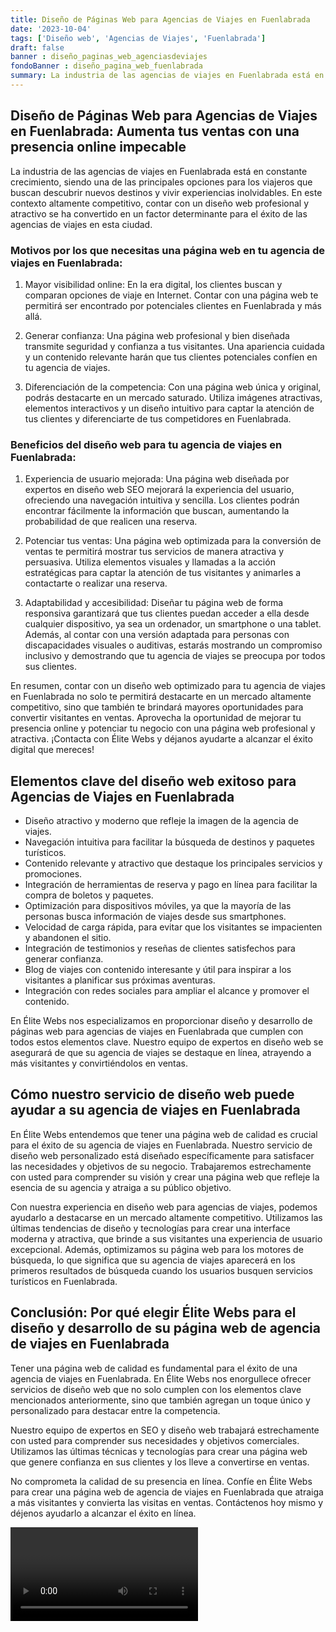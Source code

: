 ```yaml
---
title: Diseño de Páginas Web para Agencias de Viajes en Fuenlabrada
date: '2023-10-04'
tags: ['Diseño web', 'Agencias de Viajes', 'Fuenlabrada']
draft: false
banner : diseño_paginas_web_agenciasdeviajes
fondoBanner : diseño_pagina_web_fuenlabrada
summary: La industria de las agencias de viajes en Fuenlabrada está en constante crecimiento, siendo una de las principales opciones para los viajeros que buscan descubrir nuevos destinos y vivir experiencias inolvidables. En este contexto altamente competitivo, contar con un diseño web profesional y atractivo se ha convertido en un factor determinante para el éxito de las agencias de viajes en esta ciudad.
---
```


## Diseño de Páginas Web para Agencias de Viajes en Fuenlabrada: Aumenta tus ventas con una presencia online impecable

La industria de las agencias de viajes en Fuenlabrada está en constante crecimiento, siendo una de las principales opciones para los viajeros que buscan descubrir nuevos destinos y vivir experiencias inolvidables. En este contexto altamente competitivo, contar con un diseño web profesional y atractivo se ha convertido en un factor determinante para el éxito de las agencias de viajes en esta ciudad.

### Motivos por los que necesitas una página web en tu agencia de viajes en Fuenlabrada:

1. Mayor visibilidad online: En la era digital, los clientes buscan y comparan opciones de viaje en Internet. Contar con una página web te permitirá ser encontrado por potenciales clientes en Fuenlabrada y más allá.

2. Generar confianza: Una página web profesional y bien diseñada transmite seguridad y confianza a tus visitantes. Una apariencia cuidada y un contenido relevante harán que tus clientes potenciales confíen en tu agencia de viajes.

3. Diferenciación de la competencia: Con una página web única y original, podrás destacarte en un mercado saturado. Utiliza imágenes atractivas, elementos interactivos y un diseño intuitivo para captar la atención de tus clientes y diferenciarte de tus competidores en Fuenlabrada.

### Beneficios del diseño web para tu agencia de viajes en Fuenlabrada:

1. Experiencia de usuario mejorada: Una página web diseñada por expertos en diseño web SEO mejorará la experiencia del usuario, ofreciendo una navegación intuitiva y sencilla. Los clientes podrán encontrar fácilmente la información que buscan, aumentando la probabilidad de que realicen una reserva.

2. Potenciar tus ventas: Una página web optimizada para la conversión de ventas te permitirá mostrar tus servicios de manera atractiva y persuasiva. Utiliza elementos visuales y llamadas a la acción estratégicas para captar la atención de tus visitantes y animarles a contactarte o realizar una reserva.

3. Adaptabilidad y accesibilidad: Diseñar tu página web de forma responsiva garantizará que tus clientes puedan acceder a ella desde cualquier dispositivo, ya sea un ordenador, un smartphone o una tablet. Además, al contar con una versión adaptada para personas con discapacidades visuales o auditivas, estarás mostrando un compromiso inclusivo y demostrando que tu agencia de viajes se preocupa por todos sus clientes.

En resumen, contar con un diseño web optimizado para tu agencia de viajes en Fuenlabrada no solo te permitirá destacarte en un mercado altamente competitivo, sino que también te brindará mayores oportunidades para convertir visitantes en ventas. Aprovecha la oportunidad de mejorar tu presencia online y potenciar tu negocio con una página web profesional y atractiva. ¡Contacta con Élite Webs y déjanos ayudarte a alcanzar el éxito digital que mereces!

<GifSeo />

<Cta />

## Elementos clave del diseño web exitoso para Agencias de Viajes en Fuenlabrada

- Diseño atractivo y moderno que refleje la imagen de la agencia de viajes.
- Navegación intuitiva para facilitar la búsqueda de destinos y paquetes turísticos.
- Contenido relevante y atractivo que destaque los principales servicios y promociones.
- Integración de herramientas de reserva y pago en línea para facilitar la compra de boletos y paquetes.
- Optimización para dispositivos móviles, ya que la mayoría de las personas busca información de viajes desde sus smartphones.
- Velocidad de carga rápida, para evitar que los visitantes se impacienten y abandonen el sitio.
- Integración de testimonios y reseñas de clientes satisfechos para generar confianza.
- Blog de viajes con contenido interesante y útil para inspirar a los visitantes a planificar sus próximas aventuras.
- Integración con redes sociales para ampliar el alcance y promover el contenido.

En Élite Webs nos especializamos en proporcionar diseño y desarrollo de páginas web para agencias de viajes en Fuenlabrada que cumplen con todos estos elementos clave. Nuestro equipo de expertos en diseño web se asegurará de que su agencia de viajes se destaque en línea, atrayendo a más visitantes y convirtiéndolos en ventas.

## Cómo nuestro servicio de diseño web puede ayudar a su agencia de viajes en Fuenlabrada

En Élite Webs entendemos que tener una página web de calidad es crucial para el éxito de su agencia de viajes en Fuenlabrada. Nuestro servicio de diseño web personalizado está diseñado específicamente para satisfacer las necesidades y objetivos de su negocio. Trabajaremos estrechamente con usted para comprender su visión y crear una página web que refleje la esencia de su agencia y atraiga a su público objetivo.

Con nuestra experiencia en diseño web para agencias de viajes, podemos ayudarlo a destacarse en un mercado altamente competitivo. Utilizamos las últimas tendencias de diseño y tecnologías para crear una interface moderna y atractiva, que brinde a sus visitantes una experiencia de usuario excepcional. Además, optimizamos su página web para los motores de búsqueda, lo que significa que su agencia de viajes aparecerá en los primeros resultados de búsqueda cuando los usuarios busquen servicios turísticos en Fuenlabrada.

## Conclusión: Por qué elegir Élite Webs para el diseño y desarrollo de su página web de agencia de viajes en Fuenlabrada

Tener una página web de calidad es fundamental para el éxito de una agencia de viajes en Fuenlabrada. En Élite Webs nos enorgullece ofrecer servicios de diseño web que no solo cumplen con los elementos clave mencionados anteriormente, sino que también agregan un toque único y personalizado para destacar entre la competencia.

Nuestro equipo de expertos en SEO y diseño web trabajará estrechamente con usted para comprender sus necesidades y objetivos comerciales. Utilizamos las últimas técnicas y tecnologías para crear una página web que genere confianza en sus clientes y los lleve a convertirse en ventas.

No comprometa la calidad de su presencia en línea. Confíe en Élite Webs para crear una página web de agencia de viajes en Fuenlabrada que atraiga a más visitantes y convierta las visitas en ventas. Contáctenos hoy mismo y déjenos ayudarlo a alcanzar el éxito en línea.

<Video />

<CtaBot job='Agencias de Viajes' city='Fuenlabrada'/>

<Gmaps query='Fuenlabrada+españa+maps' />